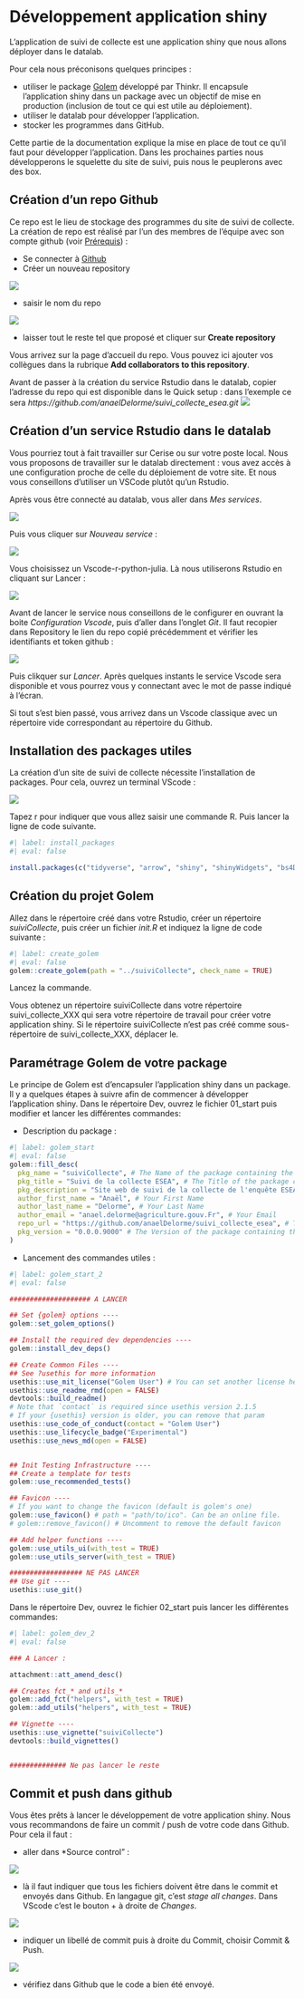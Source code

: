 # Développement application shiny

L'application de suivi de collecte est une application shiny que nous allons déployer dans le datalab. 

Pour cela nous préconisons quelques principes :   

- utiliser le package [Golem](https://github.com/ThinkR-open/golem) développé par Thinkr. Il encapsule l'application shiny dans un package avec un objectif de mise en production (inclusion de tout ce qui est utile au déploiement).   
- utiliser le datalab pour développer l'application.   
- stocker les programmes dans GitHub.

Cette partie de la documentation explique la mise en place de tout ce qu'il faut pour développer l'application. Dans les prochaines parties nous développerons le squelette du site de suivi, puis nous le peuplerons avec des box.

## Création d'un repo Github
Ce repo est le lieu de stockage des programmes du site de suivi de collecte. La création de repo est réalisé par l'un des membres de l'équipe avec son compte github (voir [Prérequis](prerequis.qmd)) :   

- Se connecter à [Github](https://github.com/)
- Créer un nouveau repository 

![](images/github_new_repository.png)   

- saisir le nom du repo

![](images/github_name_repository.png)

- laisser tout le reste tel que proposé et cliquer sur **Create repository**

Vous arrivez sur la page d'accueil du repo. Vous pouvez ici ajouter vos collègues dans la rubrique **Add collaborators to this repository**. 

Avant de passer à la création du service Rstudio dans le datalab, copier l'adresse du repo qui est disponible dans le Quick setup : dans l'exemple ce sera *https://github.com/anaelDelorme/suivi_collecte_esea.git*
![](images/github_copy_link.png)

## Création d'un service Rstudio dans le datalab

Vous pourriez tout à fait travailler sur Cerise ou sur votre poste local. Nous vous proposons de travailler sur le datalab directement : vous avez accès à une configuration proche de celle du déploiement de votre site. Et nous vous conseillons d'utiliser un VSCode plutôt qu'un Rstudio.

Après vous être connecté au datalab, vous aller dans *Mes services*.

![](images/datalab_mes_services.png)

Puis vous cliquer sur *Nouveau service* :

![](images/datalab_nouveau_service.png)

Vous choisissez un Vscode-r-python-julia. Là nous utiliserons Rstudio en cliquant sur Lancer : 

![](images/datalab_vscode_service.png)

Avant de lancer le service nous conseillons de le configurer en ouvrant la boite *Configuration Vscode*, puis d'aller dans l'onglet *Git*. Il faut recopier dans Repository le lien du repo copié précédemment et vérifier les identifiants et token github :

![](images\conf_git_vscode.png)

Puis clikquer sur *Lancer*.
Après quelques instants le service Vscode sera disponible et vous pourrez vous y connectant avec le mot de passe indiqué à l'écran.

Si tout s'est bien passé, vous arrivez dans un Vscode classique avec un répertoire vide correspondant au répertoire du Github.

## Installation des packages utiles

La création d'un site de suivi de collecte nécessite l'installation de packages. Pour cela, ouvrez un terminal VScode : 

![](images\VSCode_new_terminal.png)

Tapez r pour indiquer que vous allez saisir une commande R. Puis lancer la ligne de code suivante.

```r
#| label: install_packages
#| eval: false

install.packages(c("tidyverse", "arrow", "shiny", "shinyWidgets", "bs4Dash", "shinymanager", "leaflet", "config", "DT", "echarts4r", "geojsonio", "glue", "golem", "htmlwidgets", "janitor", "sf", "testthat", "geojsonio", "dockerfiler", "attachment", "rsconnect", "spelling"))

```

## Création du projet Golem

Allez dans le répertoire créé dans votre Rstudio, créer un répertoire *suiviCollecte*, puis créer un fichier *init.R* et indiquez la ligne de code suivante : 

```r
#| label: create_golem
#| eval: false
golem::create_golem(path = "../suiviCollecte", check_name = TRUE)
```

Lancez la commande.

Vous obtenez un répertoire suiviCollecte dans votre répertoire suivi_collecte_XXX qui sera votre répertoire de travail pour créer votre application shiny. Si le répertoire suiviCollecte n'est pas créé comme sous-répertoire de suivi_collecte_XXX, déplacer le.


## Paramétrage Golem de votre package

Le principe de Golem est d'encapsuler l'application shiny dans un package. Il y a quelques étapes à suivre afin de commencer à développer l'application shiny.
Dans le répertoire Dev, ouvrez le fichier 01_start puis modifier et lancer les différentes commandes: 

- Description du package :   

```r
#| label: golem_start
#| eval: false
golem::fill_desc(
  pkg_name = "suiviCollecte", # The Name of the package containing the App
  pkg_title = "Suivi de la collecte ESEA", # The Title of the package containing the App
  pkg_description = "Site web de suivi de la collecte de l'enquête ESEA", # The Description of the package containing the App
  author_first_name = "Anaël", # Your First Name
  author_last_name = "Delorme", # Your Last Name
  author_email = "anael.delorme@agriculture.gouv.Fr", # Your Email
  repo_url = "https://github.com/anaelDelorme/suivi_collecte_esea", # The URL of the GitHub Repo (optional),
  pkg_version = "0.0.0.9000" # The Version of the package containing the App
)

```

- Lancement des commandes utiles :

```r
#| label: golem_start_2
#| eval: false

#################### A LANCER

## Set {golem} options ----
golem::set_golem_options()

## Install the required dev dependencies ----
golem::install_dev_deps()

## Create Common Files ----
## See ?usethis for more information
usethis::use_mit_license("Golem User") # You can set another license here
usethis::use_readme_rmd(open = FALSE)
devtools::build_readme()
# Note that `contact` is required since usethis version 2.1.5
# If your {usethis} version is older, you can remove that param
usethis::use_code_of_conduct(contact = "Golem User")
usethis::use_lifecycle_badge("Experimental")
usethis::use_news_md(open = FALSE)


## Init Testing Infrastructure ----
## Create a template for tests
golem::use_recommended_tests()

## Favicon ----
# If you want to change the favicon (default is golem's one)
golem::use_favicon() # path = "path/to/ico". Can be an online file.
# golem::remove_favicon() # Uncomment to remove the default favicon

## Add helper functions ----
golem::use_utils_ui(with_test = TRUE)
golem::use_utils_server(with_test = TRUE)

################## NE PAS LANCER
## Use git ----
usethis::use_git()

```

Dans le répertoire Dev, ouvrez le fichier 02_start puis lancer les différentes commandes: 


```r
#| label: golem_dev_2
#| eval: false

### A Lancer :

attachment::att_amend_desc()

## Creates fct_* and utils_*
golem::add_fct("helpers", with_test = TRUE)
golem::add_utils("helpers", with_test = TRUE)

## Vignette ----
usethis::use_vignette("suiviCollecte")
devtools::build_vignettes()


############## Ne pas lancer le reste
```

## Commit et push dans github

Vous êtes prêts à lancer le développement de votre application shiny. Nous vous recommandons de faire un commit / push de votre code dans Github. Pour cela il faut :    

- aller dans *Source control" :

![](images/vscode_first_git.png)

- là il faut indiquer que tous les fichiers doivent être dans le commit et envoyés dans Github. En langague git, c'est *stage all changes*. Dans VScode c'est le bouton + à droite de *Changes*.

![](images/vscode_stade_all_changes.png)

- indiquer un libellé de commit puis à droite du Commit, choisir Commit & Push.

![](images/golem_commit_and_push.png)

- vérifiez dans Github que le code a bien été envoyé.